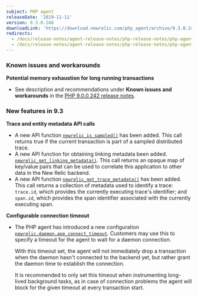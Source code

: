 ```yaml
---
subject: PHP agent
releaseDate: '2019-11-11'
version: 9.3.0.248
downloadLink: 'https://download.newrelic.com/php_agent/archive/9.3.0.248'
redirects:
  - /docs/release-notes/agent-release-notes/php-release-notes/php-agent-930xxx
  - /docs/release-notes/agent-release-notes/php-release-notes/php-agent-930xx2
---
```


### Known issues and workarounds

**Potential memory exhaustion for long running transactions**

* See description and recommendations under **Known issues and workarounds** in the [PHP 9.0.0.242 release notes](https://docs.newrelic.com/docs/release-notes/agent-release-notes/php-release-notes/php-agent-900242).

### New features in 9.3

**Trace and entity metadata API calls**

* A new API function [`newrelic_is_sampled()`](https://docs.newrelic.com/docs/agents/php-agent/php-agent-api/newrelicissampled) has been added. This call returns true if the current transaction is part of a sampled distributed trace.
* A new API function for obtaining linking metadata been added. [`newrelic_get_linking_metadata()`](https://docs.newrelic.com/docs/agents/php-agent/php-agent-api/newrelicgetlinkingmetadata). This call returns an opaque map of key/value pairs that can be used to correlate this application to other data in the New Relic backend.
* A new API function [`newrelic_get_trace_metadata()`](https://docs.newrelic.com/docs/agents/php-agent/php-agent-api/newrelicgettracemetadata) has been added. This call returns a collection of metadata used to identify a trace: `trace.id`, which provides the currently executing trace's identifier; and `span.id`, which provides the span identifier associated with the currently executing span.

**Configurable connection timeout**

* The PHP agent has introduced a new configuration [`newrelic.daemon.app_connect_timeout`](https://docs.newrelic.com/docs/agents/php-agent/configuration/php-agent-configuration). Customers may use this to specify a timeout for the agent to wait for a daemon connection.

  With this timeout set, the agent will not immediately drop a transaction when the daemon hasn't connected to the backend yet, but rather grant the daemon time to establish the connection.

  It is recommended to only set this timeout when instrumenting long-lived background tasks, as in case of connection problems the agent will block for the given timeout at every transaction start.
